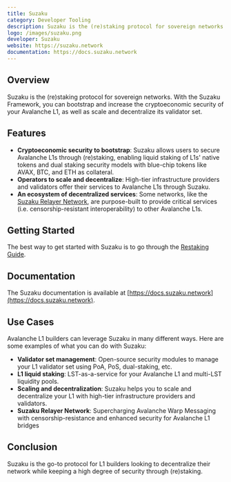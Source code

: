 ```yaml
---
title: Suzaku
category: Developer Tooling
description: Suzaku is the (re)staking protocol for sovereign networks.
logo: /images/suzaku.png
developer: Suzaku
website: https://suzaku.network
documentation: https://docs.suzaku.network
---
```


## Overview

Suzaku is the (re)staking protocol for sovereign networks. With the Suzaku Framework, you can bootstrap and increase the cryptoeconomic security of your Avalanche L1, as well as scale and decentralize its validator set.

## Features

- **Cryptoeconomic security to bootstrap**: Suzaku allows users to secure Avalanche L1s through (re)staking, enabling liquid staking of L1s' native tokens and dual staking security models with blue-chip tokens like AVAX, BTC, and ETH as collateral.
- **Operators to scale and decentralize**: High-tier infrastructure providers and validators offer their services to Avalanche L1s through Suzaku.
- **An ecosystem of decentralized services**: Some networks, like the [Suzaku Relayer Network](https://docs.suzaku.network/suzaku-rn), are purpose-built to provide critical services (i.e. censorship-resistant interoperability) to other Avalanche L1s.

## Getting Started

The best way to get started with Suzaku is to go through the [Restaking Guide](https://docs.suzaku.network/suzaku-restaking/for-stakers/restaking-guide).

## Documentation

The Suzaku documentation is available at [https://docs.suzaku.network](https://docs.suzaku.network).

## Use Cases

Avalanche L1 builders can leverage Suzaku in many different ways. Here are some examples of what you can do with Suzaku:

- **Validator set management**: Open-source security modules to manage your L1 validator set using PoA, PoS, dual-staking, etc.
- **L1 liquid staking**: LST-as-a-service for your Avalanche L1 and multi-LST liquidity pools.
- **Scaling and decentralization**: Suzaku helps you to scale and decentralize your L1 with high-tier infrastructure providers and validators.
- **Suzaku Relayer Network**: Supercharging Avalanche Warp Messaging with censorship-resistance and enhanced security for Avalanche L1 bridges

## Conclusion

Suzaku is the go-to protocol for L1 builders looking to decentralize their network while keeping a high degree of security through (re)staking.
